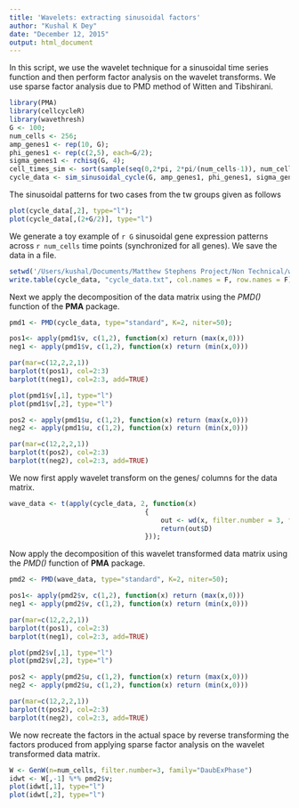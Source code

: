 ```yaml
---
title: 'Wavelets: extracting sinusoidal factors'
author: "Kushal K Dey"
date: "December 12, 2015"
output: html_document
---
```


In this script, we use the wavelet technique for a sinusoidal time series function and then perform factor analysis on the wavelet transforms. We use sparse factor analysis due to PMD method of Witten and Tibshirani. 

```r
library(PMA)
library(cellcycleR)
library(wavethresh)
G <- 100;
num_cells <- 256;
amp_genes1 <- rep(10, G);
phi_genes1 <- rep(c(2,5), each=G/2);
sigma_genes1 <- rchisq(G, 4);
cell_times_sim <- sort(sample(seq(0,2*pi, 2*pi/(num_cells-1)), num_cells, replace=FALSE));
cycle_data <- sim_sinusoidal_cycle(G, amp_genes1, phi_genes1, sigma_genes1, cell_times_sim);
```

The sinusoidal patterns for two cases from the tw groups given as follows 
```r
plot(cycle_data[,2], type="l");
plot(cycle_data[,(2+G/2)], type="l")

```


We generate a toy example of `r G` sinusoidal gene expression patterns across `r num_cells` time points (synchronized for all genes). We save the data in a file.

```r
setwd('/Users/kushal/Documents/Matthew Stephens Project/Non Technical/wavelets/')
write.table(cycle_data, "cycle_data.txt", col.names = F, row.names = F);
```

Next we apply the decomposition of the data matrix using the *PMD()* function of the **PMA** package. 

```r
pmd1 <- PMD(cycle_data, type="standard", K=2, niter=50);

pos1<- apply(pmd1$v, c(1,2), function(x) return (max(x,0)))
neg1 <- apply(pmd1$v, c(1,2), function(x) return (min(x,0)))

par(mar=c(12,2,2,1))
barplot(t(pos1), col=2:3)
barplot(t(neg1), col=2:3, add=TRUE)

plot(pmd1$v[,1], type="l")
plot(pmd1$v[,2], type="l")

pos2 <- apply(pmd1$u, c(1,2), function(x) return (max(x,0)))
neg2 <- apply(pmd1$u, c(1,2), function(x) return (min(x,0)))

par(mar=c(12,2,2,1))
barplot(t(pos2), col=2:3)
barplot(t(neg2), col=2:3, add=TRUE)

```



We now first apply wavelet transform on the genes/ columns for the data matrix.

```r

wave_data <- t(apply(cycle_data, 2, function(x)
                                  {
                                      out <- wd(x, filter.number = 3, family = "DaubExPhase")
                                      return(out$D)
                                  }));
```


Now apply the decomposition of this wavelet transformed data matrix using the *PMD()* function of **PMA** package.

```r
pmd2 <- PMD(wave_data, type="standard", K=2, niter=50);

pos1<- apply(pmd2$v, c(1,2), function(x) return (max(x,0)))
neg1 <- apply(pmd2$v, c(1,2), function(x) return (min(x,0)))

par(mar=c(12,2,2,1))
barplot(t(pos1), col=2:3)
barplot(t(neg1), col=2:3, add=TRUE)

plot(pmd2$v[,1], type="l")
plot(pmd2$v[,2], type="l")

pos2 <- apply(pmd2$u, c(1,2), function(x) return (max(x,0)))
neg2 <- apply(pmd2$u, c(1,2), function(x) return (min(x,0)))

par(mar=c(12,2,2,1))
barplot(t(pos2), col=2:3)
barplot(t(neg2), col=2:3, add=TRUE)


```

We now recreate the factors in the actual space by reverse transforming the factors produced from applying sparse factor analysis on the wavelet transformed data matrix.

```r
W <- GenW(n=num_cells, filter.number=3, family="DaubExPhase")
idwt <- W[,-1] %*% pmd2$v;
plot(idwt[,1], type="l")
plot(idwt[,2], type="l")

```

